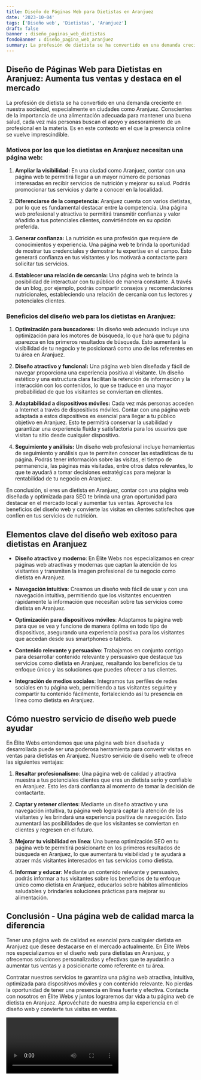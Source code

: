 ```yaml
---
title: Diseño de Páginas Web para Dietistas en Aranjuez
date: '2023-10-04'
tags: ['Diseño web', 'Dietistas', 'Aranjuez']
draft: false
banner : diseño_paginas_web_dietistas
fondoBanner : diseño_pagina_web_aranjuez
summary: La profesión de dietista se ha convertido en una demanda creciente en nuestra sociedad, especialmente en ciudades como Aranjuez. Conscientes de la importancia de una alimentación adecuada para mantener una buena salud, cada vez más personas buscan el apoyo y asesoramiento de un profesional en la materia. Es en este contexto en el que la presencia online se vuelve imprescindible.
---
```


## Diseño de Páginas Web para Dietistas en Aranjuez: Aumenta tus ventas y destaca en el mercado

La profesión de dietista se ha convertido en una demanda creciente en nuestra sociedad, especialmente en ciudades como Aranjuez. Conscientes de la importancia de una alimentación adecuada para mantener una buena salud, cada vez más personas buscan el apoyo y asesoramiento de un profesional en la materia. Es en este contexto en el que la presencia online se vuelve imprescindible.

### Motivos por los que los dietistas en Aranjuez necesitan una página web:

1. **Ampliar la visibilidad:** En una ciudad como Aranjuez, contar con una página web te permitirá llegar a un mayor número de personas interesadas en recibir servicios de nutrición y mejorar su salud. Podrás promocionar tus servicios y darte a conocer en la localidad.

2. **Diferenciarse de la competencia:** Aranjuez cuenta con varios dietistas, por lo que es fundamental destacar entre la competencia. Una página web profesional y atractiva te permitirá transmitir confianza y valor añadido a tus potenciales clientes, convirtiéndote en su opción preferida.

3. **Generar confianza:** La nutrición es una profesión que requiere de conocimientos y experiencia. Una página web te brinda la oportunidad de mostrar tus credenciales y demostrar tu expertise en el campo. Esto generará confianza en tus visitantes y los motivará a contactarte para solicitar tus servicios.

4. **Establecer una relación de cercanía:** Una página web te brinda la posibilidad de interactuar con tu público de manera constante. A través de un blog, por ejemplo, podrás compartir consejos y recomendaciones nutricionales, estableciendo una relación de cercanía con tus lectores y potenciales clientes.

### Beneficios del diseño web para los dietistas en Aranjuez:

1. **Optimización para buscadores:** Un diseño web adecuado incluye una optimización para los motores de búsqueda, lo que hará que tu página aparezca en los primeros resultados de búsqueda. Esto aumentará la visibilidad de tu negocio y te posicionará como uno de los referentes en tu área en Aranjuez.

2. **Diseño atractivo y funcional:** Una página web bien diseñada y fácil de navegar proporciona una experiencia positiva al visitante. Un diseño estético y una estructura clara facilitan la retención de información y la interacción con los contenidos, lo que se traduce en una mayor probabilidad de que los visitantes se conviertan en clientes.

3. **Adaptabilidad a dispositivos móviles:** Cada vez más personas acceden a Internet a través de dispositivos móviles. Contar con una página web adaptada a estos dispositivos es esencial para llegar a tu público objetivo en Aranjuez. Esto te permitirá conservar la usabilidad y garantizar una experiencia fluida y satisfactoria para los usuarios que visitan tu sitio desde cualquier dispositivo.

4. **Seguimiento y análisis:** Un diseño web profesional incluye herramientas de seguimiento y análisis que te permiten conocer las estadísticas de tu página. Podrás tener información sobre las visitas, el tiempo de permanencia, las páginas más visitadas, entre otros datos relevantes, lo que te ayudará a tomar decisiones estratégicas para mejorar la rentabilidad de tu negocio en Aranjuez.

En conclusión, si eres un dietista en Aranjuez, contar con una página web diseñada y optimizada para SEO te brinda una gran oportunidad para destacar en el mercado local y aumentar tus ventas. Aprovecha los beneficios del diseño web y convierte las visitas en clientes satisfechos que confíen en tus servicios de nutrición.

<GifSeo />

<Cta />

## Elementos clave del diseño web exitoso para dietistas en Aranjuez

- **Diseño atractivo y moderno**: En Élite Webs nos especializamos en crear páginas web atractivas y modernas que captan la atención de los visitantes y transmiten la imagen profesional de tu negocio como dietista en Aranjuez.

- **Navegación intuitiva**: Creamos un diseño web fácil de usar y con una navegación intuitiva, permitiendo que los visitantes encuentren rápidamente la información que necesitan sobre tus servicios como dietista en Aranjuez.

- **Optimización para dispositivos móviles**: Adaptamos tu página web para que se vea y funcione de manera óptima en todo tipo de dispositivos, asegurando una experiencia positiva para los visitantes que accedan desde sus smartphones o tablets.

- **Contenido relevante y persuasivo**: Trabajamos en conjunto contigo para desarrollar contenido relevante y persuasivo que destaque tus servicios como dietista en Aranjuez, resaltando los beneficios de tu enfoque único y las soluciones que puedes ofrecer a tus clientes.

- **Integración de medios sociales**: Integramos tus perfiles de redes sociales en tu página web, permitiendo a tus visitantes seguirte y compartir tu contenido fácilmente, fortaleciendo así tu presencia en línea como dietista en Aranjuez.

## Cómo nuestro servicio de diseño web puede ayudar

En Élite Webs entendemos que una página web bien diseñada y desarrollada puede ser una poderosa herramienta para convertir visitas en ventas para dietistas en Aranjuez. Nuestro servicio de diseño web te ofrece las siguientes ventajas:

1. **Resaltar profesionalismo**: Una página web de calidad y atractiva muestra a tus potenciales clientes que eres un dietista serio y confiable en Aranjuez. Esto les dará confianza al momento de tomar la decisión de contactarte.

2. **Captar y retener clientes**: Mediante un diseño atractivo y una navegación intuitiva, tu página web logrará captar la atención de los visitantes y les brindará una experiencia positiva de navegación. Esto aumentará las posibilidades de que los visitantes se conviertan en clientes y regresen en el futuro.

3. **Mejorar tu visibilidad en línea**: Una buena optimización SEO en tu página web te permitirá posicionarte en los primeros resultados de búsqueda en Aranjuez, lo que aumentará tu visibilidad y te ayudará a atraer más visitantes interesados en tus servicios como dietista.

4. **Informar y educar**: Mediante un contenido relevante y persuasivo, podrás informar a tus visitantes sobre los beneficios de tu enfoque único como dietista en Aranjuez, educarlos sobre hábitos alimenticios saludables y brindarles soluciones prácticas para mejorar su alimentación.

## Conclusión - Una página web de calidad marca la diferencia

Tener una página web de calidad es esencial para cualquier dietista en Aranjuez que desee destacarse en el mercado actualmente. En Élite Webs nos especializamos en el diseño web para dietistas en Aranjuez, y ofrecemos soluciones personalizadas y efectivas que te ayudarán a aumentar tus ventas y a posicionarte como referente en tu área.

Contratar nuestros servicios te garantiza una página web atractiva, intuitiva, optimizada para dispositivos móviles y con contenido relevante. No pierdas la oportunidad de tener una presencia en línea fuerte y efectiva. Contacta con nosotros en Élite Webs y juntos lograremos dar vida a tu página web de dietista en Aranjuez. Aprovéchate de nuestra amplia experiencia en el diseño web y convierte tus visitas en ventas.

<Video />

<CtaBot job='Dietistas' city='Aranjuez'/>

<Gmaps query='Aranjuez+españa+maps' />